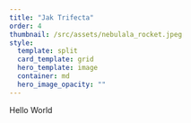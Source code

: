 ---
title: "Jak Trifecta"
order: 4
thumbnail: /src/assets/nebulala_rocket.jpeg
style:
  template: split
  card_template: grid
  hero_template: image
  container: md
  hero_image_opacity: ""
---

Hello World
